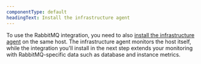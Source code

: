 ```yaml
---
componentType: default
headingText: Install the infrastructure agent
---
```


To use the RabbitMQ integration, you need to also [install the infrastructure agent](/docs/infrastructure/install-infrastructure-agent/get-started/install-infrastructure-agent-new-relic/) on the same host. The infrastructure agent monitors the host itself, while the integration you'll install in the next step extends your monitoring with RabbitMQ-specific data such as database and instance metrics.
